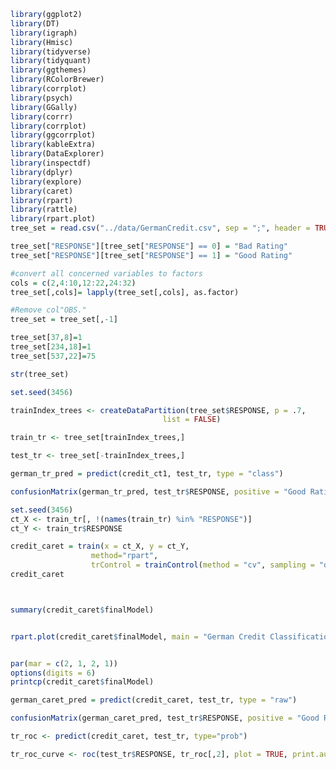 ```r
library(ggplot2)
library(DT)
library(igraph)
library(Hmisc)  
library(tidyverse)
library(tidyquant)
library(ggthemes)
library(RColorBrewer)
library(corrplot)
library(psych)
library(GGally)
library(corrr)
library(corrplot)
library(ggcorrplot)
library(kableExtra)
library(DataExplorer)
library(inspectdf)
library(dplyr)
library(explore)
library(caret)
library(rpart)
library(rattle)
library(rpart.plot)
tree_set = read.csv("../data/GermanCredit.csv", sep = ";", header = TRUE)

tree_set["RESPONSE"][tree_set["RESPONSE"] == 0] = "Bad Rating"
tree_set["RESPONSE"][tree_set["RESPONSE"] == 1] = "Good Rating"

#convert all concerned variables to factors
cols = c(2,4:10,12:22,24:32)
tree_set[,cols]= lapply(tree_set[,cols], as.factor)

#Remove col"OBS."
tree_set = tree_set[,-1]

tree_set[37,8]=1
tree_set[234,18]=1
tree_set[537,22]=75

str(tree_set)

```

```r
set.seed(3456)

trainIndex_trees <- createDataPartition(tree_set$RESPONSE, p = .7,
                                  list = FALSE)

train_tr <- tree_set[trainIndex_trees,]

test_tr <- tree_set[-trainIndex_trees,]


```


```r
german_tr_pred = predict(credit_ct1, test_tr, type = "class")

confusionMatrix(german_tr_pred, test_tr$RESPONSE, positive = "Good Rating")

```



```r
set.seed(3456)
ct_X <- train_tr[, !(names(train_tr) %in% "RESPONSE")]
ct_Y <- train_tr$RESPONSE

credit_caret = train(x = ct_X, y = ct_Y, 
                  method="rpart", 
                  trControl = trainControl(method = "cv", sampling = "down"))
credit_caret



summary(credit_caret$finalModel)


rpart.plot(credit_caret$finalModel, main = "German Credit Classification Tree")


par(mar = c(2, 1, 2, 1))
options(digits = 6)
printcp(credit_caret$finalModel)

```

```r
german_caret_pred = predict(credit_caret, test_tr, type = "raw")

confusionMatrix(german_caret_pred, test_tr$RESPONSE, positive = "Good Rating")

```
```r

tr_roc <- predict(credit_caret, test_tr, type="prob")

tr_roc_curve <- roc(test_tr$RESPONSE, tr_roc[,2], plot = TRUE, print.auc = TRUE, asp = NA)




```